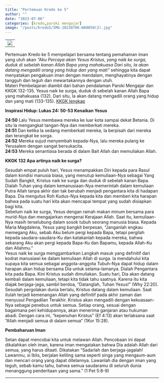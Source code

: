 ```yaml
---
title: "Pertemuan Kredo ke 5"
author: ""
date: "2023-07-06"
categories: [kredo,paroki mengajar]
image: "/posts/kredo5/IMG-20230706-WA0058(2).jpg"
---
```


|                                               |
|-----------------------------------------------|
| ![](/posts/kredo5/IMG-20230706-WA0058(2).jpg) |

Pertemuan Kredo ke 5 mempelajari bersama tentang pemahaman iman yang utuh akan *“Aku Percaya akan Yesus Kristus, yang naik ke surga, duduk di sebelah kanan Allah Bapa yang mahakuasa Dari situ, Ia akan datang mengadili orang yang hidup dan yang mati”* sehingga kita dapat menyatakan pengakuan iman dengan mendalam, menghayatinya dengan tangguh dan teguh dan mewartakannya dengan utuh.\
Materi Pembelajaran diambil dari bahan pendalaman Paroki Mengajar dan KKGK 132-135. Yesus naik ke surga, duduk di sebelah kanan Allah Bapa yang mahakuasa (132). Dari situ, Ia akan datang mengadili orang yang hidup dan yang mati (133-135). [KKGK lengkap](/posts/KompendiumKatekismus.pdf)

**Inspirasi Hidup: Lukas 24: 50-53 Kenaikan Yesus**

**24:50** Lalu Yesus membawa mereka ke luar kota sampai dekat Betania. Di situ Ia mengangkat tangan-Nya dan memberkati mereka.\
**24:51** Dan ketika Ia sedang memberkati mereka, Ia berpisah dari mereka dan terangkat ke sorga.\
**24:52** Mereka sujud menyembah kepada-Nya, lalu mereka pulang ke Yerusalem dengan sangat bersukacita.\
**24:53** Mereka senantiasa berada di dalam Bait Allah dan memuliakan Allah.

**KKGK 132 Apa artinya naik ke surga?**

Sesudah empat puluh hari, Yesus menampakkan Diri kepada para Rasul dalam kondisi manusia biasa, yang menutup kemuliaan-Nya sebagai Yang Sudah Bangkit, Kristus naik ke surga dan duduk di sebelah kanan Bapa. Dialah Tuhan yang dalam kemanusiaan-Nya memerintah dalam kemuliaan Putra Allah tanpa akhir dan tak berubah menjadi pengantara kita di hadapan Bapa. Dia mengutus Roh Kudus-Nya kepada kita dan memberi kita harapan bahwa pada suatu hari kita akan mencapai tempat yang sudah disiapkan bagi kita.\
Sebelum naik ke surga, Yesus dengan ramah makan minum bersama para murid-Nya dan mengajarkan mengenai Kerajaan Allah. Saat itu, kemuliaan-Nya masih terselubung dalam sosok tubuh seorang manusia biasa. Kepada Maria Magdalena, Yesus yang bangkit berpesan, “Janganlah engkau memegang Aku, sebab Aku belum pergi kepada Bapa, tetapi pergilah kepada saudara-saudara-Ku dan katakanlah kepada mereka, bahwa sekarang Aku akan pergi kepada Bapa-Ku dan Bapamu, kepada Allah-Ku dan Allahmu."\
Yesus naik ke surga menggambarkan Langkah masuk yang definitif dari kodrat manusiawi ke dalam kemuliaan Allah di surga. Ia mendahului kita supaya kita semua sebagai anggota-anggota Tubuh-Nya dapat hidup dalam harapan akan hidup bersama Dia untuk selama-lamanya. Dialah Pengantara kita pada Bapa. Kini Kristus sudah dimuliakan. Suatu hari, Dia akan datang kembali dalam kemuliaan, tetapi kita tidak tahu saatnya. Karena itu kita diajak berjaga-jaga, sambil berdoa, “Datanglah, Tuhan Yesus!” (Why 22:20).\
Sesudah pergolakan dunia berlalu, Kristus datang dalam kemuliaan. Saat itulah terjadi kemenangan Allah yang definitif pada akhir zaman dan menyusul Pengadilan Terakhir. Kristus akan mengadili dengan kekuasaan-Nya sebagai penebus untuk semua. Setiap orang, sesuai dengan bagaimana peri kehidupannya, akan menerima ganjaran atau hukuman abadi. Dengan cara ini, “kepenuhan Kristus” (Ef 4:13) akan terlaksana saat “Allah menjadi semua di dalam semua” (1Kor 15:28).

**Pembaharuan Iman**

Setan dapat mencobai kita untuk melawan Allah. Pencobaan ini dapat dikalahkan oleh iman, karena iman mengatakan bahwa Dia adalah Allah dari semua, yang harus ditaati. Dikatakan “Sadarlah dan berjaga-jagalah! Lawanmu, si Iblis, berjalan keliling sama seperti singa yang mengaum-aum dan mencari orang yang dapat ditelannya. Lawanlah dia dengan iman yang teguh, sebab kamu tahu, bahwa semua saudaramu di seluruh dunia menanggung penderitaan yang sama.” (1 Pet 5:8-9)

------------------------------------------------------------------------
